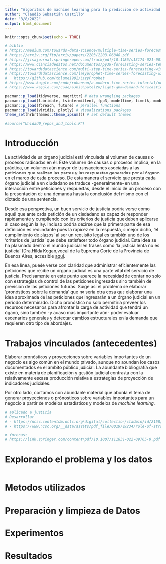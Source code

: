 ```yaml
---
title: "Algoritmos de machine learning para la predicción de actividad en organos judiciales"
author: "Claudio Sebastián Castillo"
date: "3/8/2022"
output: html_document
---
```


```r
knitr::opts_chunk$set(echo = TRUE)

# biblio
# https://medium.com/towards-data-science/multiple-time-series-forecast-demand-pattern-classification-using-r-part-1-31601158d33b
# https://arxiv.org/ftp/arxiv/papers/2203/2203.06848.pdf
# https://jisajournal.springeropen.com/track/pdf/10.1186/s13174-021-00137-8.pdf
# https://www.cienciadedatos.net/documentos/py39-forecasting-series-temporales-con-skforecast-xgboost-lightgbm-catboost.html
# https://towardsdatascience.com/multi-step-time-series-forecasting-with-arima-lightgbm-and-prophet-cc9e3f95dfb0
# https://towardsdatascience.com/lazyprophet-time-series-forecasting-with-lightgbm-3745bafe5ce5
#   https://github.com/tblume1992/LazyProphet
# https://www.kaggle.com/code/rohanrao/a-modern-time-series-tutorial/notebook
# https://www.kaggle.com/code/ashishpatel26/light-gbm-demand-forecasting/notebook

pacman::p_load(tidyverse, magrittr) # data wrangling packages
pacman::p_load(lubridate, tsintermittent, fpp3, modeltime, timetk, modeltime.gluonts, tidymodels, modeltime.ensemble, modeltime.resample) # time series model packages
pacman::p_load(foreach, future) # parallel functions
pacman::p_load(viridis, plotly) # visualizations packages
theme_set(hrbrthemes::theme_ipsum()) # set default themes

#source("Unidad0_repos_and_tools.R")

```

# Introducción

La actividad de un órgano judicial está vinculada al volumen de causas o procesos radicados en él. Este volumen de causas o procesos implica, en la práctica, un volumen aún mayor de transacciones asociadas a las peticiones que realizan las partes y las respuestas generadas por el órgano en el marco de cada proceso. De esta manera el servicio que presta cada órgano judicial a un ciudadano se traduce -generalmente- en una interacción entre peticiones y respuestas, desde el inicio de un proceso con la presentación de una demanda hasta la conclusión del mismo con el dictado de una sentencia.     

Desde esa perspectiva, un buen servicio de justicia podría verse como aquél que ante cada petición de un ciudadano es capaz de responder rápidamente y cumpliendo con los criterios de justicia que deben aplicarse al caso según la ley. Incluso podría decirse que la primera parte de esa definición es redundante pues la rapidez en la respuesta, o mejor dicho, 'el cumplimiento de plazos' al ser un requisito legal es también uno de los 'criterios de justicia' que debe satisfacer todo órgano judicial. Esta idea se ha plasmado dentro el mundo judicial en frases como 'la justicia lenta no es justicia' (Dra.Hilda Kogan,vocal de la Suprema Corte de la Provincia de Buenos Aires, accesible [aquí](https://magistradoslp.org.ar/project/dra-hilda-kogan-la-justicia-lenta-no-es-justicia/).   

En esa línea, puede verse con claridad que administrar eficientemente las peticiones que recibe un órgano judicial es una parte vital del servicio de justicia. Precisamente en este punto aparece la necesidad de contar no solo con estrategias de control de las peticiones ingresadas sino también de previsión de las peticiones futuras. Surge así el problema de elaborar 'pronósticos sobre la demanda' que no sería otra cosa que elaborar una idea aproximada de las peticiones que ingresarán a un órgano judicial en un período determinado. Dicho pronóstico no solo permitiría preveer los recursos necesarios para afrontar la carga de actividad que tendrá un ógano, sino también -y acaso más importante aún- poder evaluar escenarios generales y detectar cambios estructurales en la demanda que requieren otro tipo de abordajes.  


# Trabajos vinculados (antecedentes)

Elaborar pronósticos y proyecciones sobre variables importantes de un negocio es algo común en el mundo privado, aunque no abundan los casos documentados en el ambito público judicial. La abundante bibliografía que existe en materia de planificación y gestión judicial contrasta con la relativamente escasa producción relativa a estrategias de proyección de indicadores judiciales. 

Por otro lado, contamos con abundante material que aborda el tema de generar proyecciones o prónosticos sobre variables importantes para un negocio a partir de modelos estadísticos y modelos de *machine learning*. 

<!-- Importante revisión métodos "Review of ML and AutoML Solutions to Forecast Time‑Series Data" -->


```r
# aplicado a justicia 
# Desarrollar
# - https://ncsc.contentdm.oclc.org/digital/collection/ctadmin/id/2158/
# - https://www.ncsc.org/__data/assets/pdf_file/0019/19234/role-of-strategic-planning-and-strategic-management-in-the-courts.pdf

# forecast
# https://link.springer.com/content/pdf/10.1007/s11831-022-09765-0.pdf


```

# Explorando el problema y los datos

```r

```




# Metodos utilizados

# Preparación y limpieza de Datos


# Experimentos 

# Resultados










